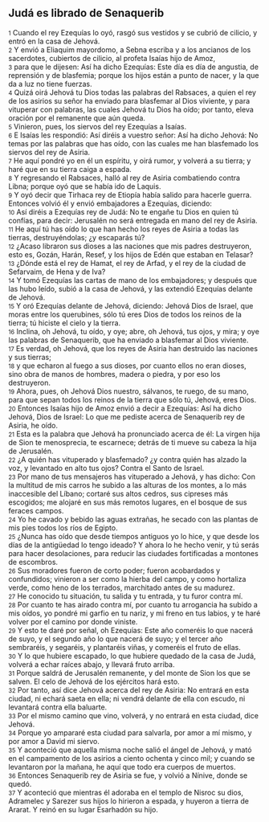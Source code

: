 == Judá es librado de Senaquerib  ==

{{anchor|1}} <small>1</small> Cuando el rey Ezequías lo oyó, rasgó sus vestidos y se cubrió de cilicio, y entró en la casa de Jehová.<br>
{{anchor|2}} <small>2</small> Y envió a Eliaquim mayordomo, a Sebna escriba y a los ancianos de los sacerdotes, cubiertos de cilicio, al profeta Isaías hijo de Amoz,<br>
{{anchor|3}} <small>3</small> para que le dijesen: Así ha dicho Ezequías: Este día es día de angustia, de reprensión y de blasfemia; porque los hijos están a punto de nacer, y la que da a luz no tiene fuerzas.<br>
{{anchor|4}} <small>4</small> Quizá oirá Jehová tu Dios todas las palabras del Rabsaces, a quien el rey de los asirios su señor ha enviado para blasfemar al Dios viviente, y para vituperar con palabras, las cuales Jehová tu Dios ha oído; por tanto, eleva oración por el remanente que aún queda.<br>
{{anchor|5}} <small>5</small> Vinieron, pues, los siervos del rey Ezequías a Isaías.<br>
{{anchor|6}} <small>6</small> E Isaías les respondió: Así diréis a vuestro señor: Así ha dicho Jehová: No temas por las palabras que has oído, con las cuales me han blasfemado los siervos del rey de Asiria.<br>
{{anchor|7}} <small>7</small> He aquí pondré yo en él un espíritu, y oirá rumor, y volverá a su tierra; y haré que en su tierra caiga a espada.<br>
{{anchor|8}} <small>8</small> Y regresando el Rabsaces, halló al rey de Asiria combatiendo contra Libna; porque oyó que se había ido de Laquis.<br>
{{anchor|9}} <small>9</small> Y oyó decir que Tirhaca rey de Etiopía había salido para hacerle guerra. Entonces volvió él y envió embajadores a Ezequías, diciendo:<br>
{{anchor|10}} <small>10</small> Así diréis a Ezequías rey de Judá: No te engañe tu Dios en quien tú confías, para decir: Jerusalén no será entregada en mano del rey de Asiria.<br>
{{anchor|11}} <small>11</small> He aquí tú has oído lo que han hecho los reyes de Asiria a todas las tierras, destruyéndolas; ¿y escaparás tú?<br>
{{anchor|12}} <small>12</small> ¿Acaso libraron sus dioses a las naciones que mis padres destruyeron, esto es, Gozán, Harán, Resef, y los hijos de Edén que estaban en Telasar?<br>
{{anchor|13}} <small>13</small> ¿Dónde está el rey de Hamat, el rey de Arfad, y el rey de la ciudad de Sefarvaim, de Hena y de Iva?<br>
{{anchor|14}} <small>14</small> Y tomó Ezequías las cartas de mano de los embajadores; y después que las hubo leído, subió a la casa de Jehová, y las extendió Ezequías delante de Jehová.<br>
{{anchor|15}} <small>15</small> Y oró Ezequías delante de Jehová, diciendo: Jehová Dios de Israel, que moras entre los querubines, sólo tú eres Dios de todos los reinos de la tierra; tú hiciste el cielo y la tierra.<br>
{{anchor|16}} <small>16</small> Inclina, oh Jehová, tu oído, y oye; abre, oh Jehová, tus ojos, y mira; y oye las palabras de Senaquerib, que ha enviado a blasfemar al Dios viviente.<br>
{{anchor|17}} <small>17</small> Es verdad, oh Jehová, que los reyes de Asiria han destruido las naciones y sus tierras;<br>
{{anchor|18}} <small>18</small> y que echaron al fuego a sus dioses, por cuanto ellos no eran dioses, sino obra de manos de hombres, madera o piedra, y por eso los destruyeron.<br>
{{anchor|19}} <small>19</small> Ahora, pues, oh Jehová Dios nuestro, sálvanos, te ruego, de su mano, para que sepan todos los reinos de la tierra que sólo tú, Jehová, eres Dios.<br>
{{anchor|20}} <small>20</small> Entonces Isaías hijo de Amoz envió a decir a Ezequías: Así ha dicho Jehová, Dios de Israel: Lo que me pediste acerca de Senaquerib rey de Asiria, he oído.<br>
{{anchor|21}} <small>21</small> Esta es la palabra que Jehová ha pronunciado acerca de él: La virgen hija de Sion te menosprecia, te escarnece; detrás de ti mueve su cabeza la hija de Jerusalén.<br>
{{anchor|22}} <small>22</small> ¿A quién has vituperado y blasfemado? ¿y contra quién has alzado la voz, y levantado en alto tus ojos? Contra el Santo de Israel.<br>
{{anchor|23}} <small>23</small> Por mano de tus mensajeros has vituperado a Jehová, y has dicho: Con la multitud de mis carros he subido a las alturas de los montes, a lo más inaccesible del Líbano; cortaré sus altos cedros, sus cipreses más escogidos; me alojaré en sus más remotos lugares, en el bosque de sus feraces campos.<br>
{{anchor|24}} <small>24</small> Yo he cavado y bebido las aguas extrañas, he secado con las plantas de mis pies todos los ríos de Egipto.<br>
{{anchor|25}} <small>25</small> ¿Nunca has oído que desde tiempos antiguos yo lo hice, y que desde los días de la antigüedad lo tengo ideado? Y ahora lo he hecho venir, y tú serás para hacer desolaciones, para reducir las ciudades fortificadas a montones de escombros.<br>
{{anchor|26}} <small>26</small> Sus moradores fueron de corto poder; fueron acobardados y confundidos; vinieron a ser como la hierba del campo, y como hortaliza verde, como heno de los terrados, marchitado antes de su madurez.<br>
{{anchor|27}} <small>27</small> He conocido tu situación, tu salida y tu entrada, y tu furor contra mí.<br>
{{anchor|28}} <small>28</small> Por cuanto te has airado contra mí, por cuanto tu arrogancia ha subido a mis oídos, yo pondré mi garfio en tu nariz, y mi freno en tus labios, y te haré volver por el camino por donde viniste.<br>
{{anchor|29}} <small>29</small> Y esto te daré por señal, oh Ezequías: Este año comeréis lo que nacerá de suyo, y el segundo año lo que nacerá de suyo; y el tercer año sembraréis, y segaréis, y plantaréis viñas, y comeréis el fruto de ellas.<br>
{{anchor|30}} <small>30</small> Y lo que hubiere escapado, lo que hubiere quedado de la casa de Judá, volverá a echar raíces abajo, y llevará fruto arriba.<br>
{{anchor|31}} <small>31</small> Porque saldrá de Jerusalén remanente, y del monte de Sion los que se salven. El celo de Jehová de los ejércitos hará esto.<br>
{{anchor|32}} <small>32</small> Por tanto, así dice Jehová acerca del rey de Asiria: No entrará en esta ciudad, ni echará saeta en ella; ni vendrá delante de ella con escudo, ni levantará contra ella baluarte.<br>
{{anchor|33}} <small>33</small> Por el mismo camino que vino, volverá, y no entrará en esta ciudad, dice Jehová.<br>
{{anchor|34}} <small>34</small> Porque yo ampararé esta ciudad para salvarla, por amor a mí mismo, y por amor a David mi siervo.<br>
{{anchor|35}} <small>35</small> Y aconteció que aquella misma noche salió el ángel de Jehová, y mató en el campamento de los asirios a ciento ochenta y cinco mil; y cuando se levantaron por la mañana, he aquí que todo era cuerpos de muertos.<br>
{{anchor|36}} <small>36</small> Entonces Senaquerib rey de Asiria se fue, y volvió a Nínive, donde se quedó.<br>
{{anchor|37}} <small>37</small> Y aconteció que mientras él adoraba en el templo de Nisroc su dios, Adramelec y Sarezer sus hijos lo hirieron a espada, y huyeron a tierra de Ararat. Y reinó en su lugar Esarhadón su hijo.<br>
